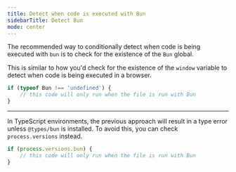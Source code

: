 ```yaml
---
title: Detect when code is executed with Bun
sidebarTitle: Detect Bun
mode: center
---
```


The recommended way to conditionally detect when code is being executed with `bun` is to check for the existence of the `Bun` global.

This is similar to how you'd check for the existence of the `window` variable to detect when code is being executed in a browser.

```ts
if (typeof Bun !== 'undefined') {
	// this code will only run when the file is run with Bun
}
```

---

In TypeScript environments, the previous approach will result in a type error unless `@types/bun` is installed. To avoid this, you can check `process.versions` instead.

```ts
if (process.versions.bun) {
	// this code will only run when the file is run with Bun
}
```
